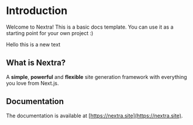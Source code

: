 # Introduction

Welcome to Nextra! This is a basic docs template. You can use it as a starting point for your own project :)

Hello this is a new text

## What is Nextra?

A **simple**, **powerful** and **flexible** site generation framework with everything you love from Next.js.

## Documentation

The documentation is available at [https://nextra.site](https://nextra.site).
